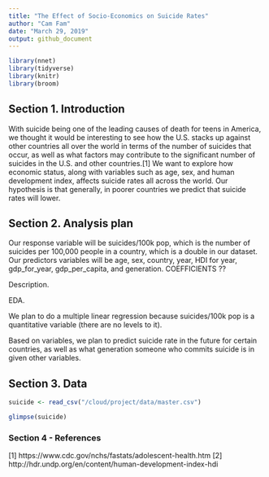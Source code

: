 ```yaml
---
title: "The Effect of Socio-Economics on Suicide Rates"
author: "Cam Fam"
date: "March 29, 2019"
output: github_document
---
```


```r
library(nnet)
library(tidyverse)
library(knitr)
library(broom)
```


## Section 1. Introduction

With suicide being one of the leading causes of death for teens in America, we thought it would be interesting to see how the U.S. stacks up against other countries all over the world in terms of the number of suicides that occur, as well as what factors may contribute to the significant number of suicides in the U.S. and other countries.[1] We want to explore how economic status, along with variables such as age, sex, and human development index, affects suicide rates all across the world. Our hypothesis is that generally, in poorer countries we predict that suicide rates will lower. 

## Section 2. Analysis plan

Our response variable will be suicides/100k pop, which is the number of suicides per 100,000 people in a country, which is a double in our dataset. Our predictors variables will be age, sex, country, year, HDI for year, gdp_for_year, gdp_per_capita, and generation. COEFFICIENTS ?? 

Description.

EDA.

We plan to do a multiple linear regression because suicides/100k pop is a quantitative variable (there are no levels to it). 

Based on variables, we plan to predict suicide rate in the future for certain countries, as well as what generation someone who commits suicide is in given other variables.

## Section 3. Data

```r
suicide <- read_csv("/cloud/project/data/master.csv")
```

```r
glimpse(suicide)
```

### Section 4 - References
[1] https://www.cdc.gov/nchs/fastats/adolescent-health.htm
[2] http://hdr.undp.org/en/content/human-development-index-hdi
